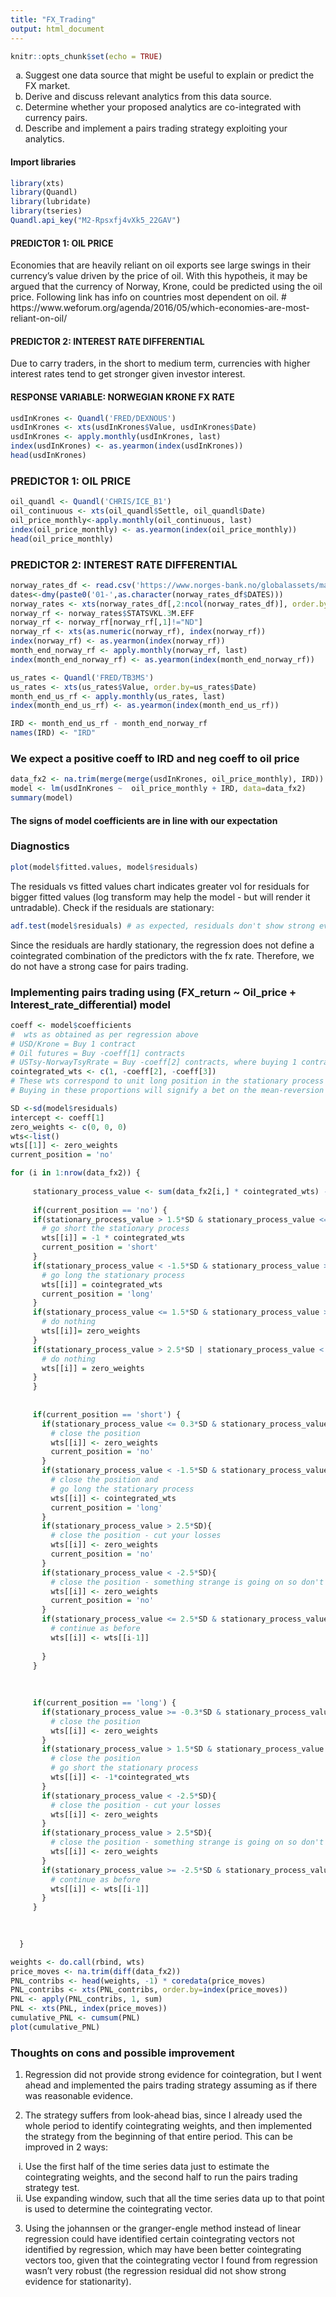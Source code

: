 ```yaml
---
title: "FX_Trading"
output: html_document
---
```


```r
knitr::opts_chunk$set(echo = TRUE)
```

a) Suggest one data source that might be useful to explain or predict the FX market.
b) Derive and discuss relevant analytics from this data source.
c) Determine whether your proposed analytics are co-integrated with currency pairs.
d) Describe and implement a pairs trading strategy exploiting your analytics.

#### Import libraries
```r
library(xts)
library(Quandl)
library(lubridate)
library(tseries)
Quandl.api_key("M2-Rpsxfj4vXk5_22GAV")
```

#### PREDICTOR 1: OIL PRICE
Economies that are heavily reliant on oil exports see large swings in their currency's value driven by the price of oil. With this hypotheis, it may be argued that the currency of Norway, Krone, could be predicted using the oil price. Following link has info on countries most dependent on oil.
# https://www.weforum.org/agenda/2016/05/which-economies-are-most-reliant-on-oil/

#### PREDICTOR 2: INTEREST RATE DIFFERENTIAL
Due to carry traders, in the short to medium term, currencies with higher interest rates tend to get stronger given investor interest.

#### RESPONSE VARIABLE: NORWEGIAN KRONE FX RATE
```r
usdInKrones <- Quandl('FRED/DEXNOUS')
usdInKrones <- xts(usdInKrones$Value, usdInKrones$Date)
usdInKrones <- apply.monthly(usdInKrones, last)
index(usdInKrones) <- as.yearmon(index(usdInKrones))
head(usdInKrones)
```
### PREDICTOR 1: OIL PRICE
```r
oil_quandl <- Quandl('CHRIS/ICE_B1')
oil_continuous <- xts(oil_quandl$Settle, oil_quandl$Date)
oil_price_monthly<-apply.monthly(oil_continuous, last)
index(oil_price_monthly) <- as.yearmon(index(oil_price_monthly))
head(oil_price_monthly)
```
### PREDICTOR 2: INTEREST RATE DIFFERENTIAL
```r
norway_rates_df <- read.csv('https://www.norges-bank.no/globalassets/marketdata/stat/en/renter/v2/renter_mnd.csv')
dates<-dmy(paste0('01-',as.character(norway_rates_df$DATES)))
norway_rates <- xts(norway_rates_df[,2:ncol(norway_rates_df)], order.by=dates)
norway_rf <- norway_rates$STATSVKL.3M.EFF
norway_rf <- norway_rf[norway_rf[,1]!="ND"]
norway_rf <- xts(as.numeric(norway_rf), index(norway_rf))
index(norway_rf) <- as.yearmon(index(norway_rf))
month_end_norway_rf <- apply.monthly(norway_rf, last)
index(month_end_norway_rf) <- as.yearmon(index(month_end_norway_rf))

us_rates <- Quandl('FRED/TB3MS')
us_rates <- xts(us_rates$Value, order.by=us_rates$Date)
month_end_us_rf <- apply.monthly(us_rates, last)
index(month_end_us_rf) <- as.yearmon(index(month_end_us_rf))

IRD <- month_end_us_rf - month_end_norway_rf
names(IRD) <- "IRD"
```

### We expect a positive coeff to IRD and neg coeff to oil price
```r
data_fx2 <- na.trim(merge(merge(usdInKrones, oil_price_monthly), IRD))
model <- lm(usdInKrones ~  oil_price_monthly + IRD, data=data_fx2)
summary(model)
```
#### The signs of model coefficients are in line with our expectation

### Diagnostics
```r
plot(model$fitted.values, model$residuals)
```
The residuals vs fitted values chart indicates greater vol for residuals for bigger fitted values (log transform  may help the model - but will render it untradable).
Check if the residuals are stationary:
```r
adf.test(model$residuals) # as expected, residuals don't show strong evidence for stationarity
```
Since the residuals are hardly stationary, the regression does not define a cointegrated combination of the predictors with the fx rate. Therefore, we do not have a strong case for pairs trading.

### Implementing pairs trading using (FX_return ~ Oil_price + Interest_rate_differential) model


```r
coeff <- model$coefficients
#  wts as obtained as per regression above
# USD/Krone = Buy 1 contract
# Oil futures = Buy -coeff[1] contracts
# USTsy-NorwayTsyRrate = Buy -coeff[2] contracts, where buying 1 contract means = Buy 1 ITM US tsy 3-mo cap, sell 1 ITM Norway 3mo cap
cointegrated_wts <- c(1, -coeff[2], -coeff[3])
# These wts correspond to unit long position in the stationary process obtained from regression.
# Buying in these proportions will signify a bet on the mean-reversion of the stationary residual

SD <-sd(model$residuals)
intercept <- coeff[1]
zero_weights <- c(0, 0, 0)
wts<-list()
wts[[1]] <- zero_weights
current_position = 'no'

for (i in 1:nrow(data_fx2)) {
    
     stationary_process_value <- sum(data_fx2[i,] * cointegrated_wts) - intercept
     
     if(current_position == 'no') {
     if(stationary_process_value > 1.5*SD & stationary_process_value <= 2.5*SD){
       # go short the stationary process
       wts[[i]] = -1 * cointegrated_wts
       current_position = 'short'
     }
     if(stationary_process_value < -1.5*SD & stationary_process_value >= -2.5*SD){
       # go long the stationary process
       wts[[i]] = cointegrated_wts
       current_position = 'long'
     }
     if(stationary_process_value <= 1.5*SD & stationary_process_value >= -1.5*SD) {
       # do nothing
       wts[[i]]= zero_weights
     }
     if(stationary_process_value > 2.5*SD | stationary_process_value < -2.5*SD){
       # do nothing
       wts[[i]] = zero_weights
     }
     }
     
     
     if(current_position == 'short') {
       if(stationary_process_value <= 0.3*SD & stationary_process_value >= -1.5*SD ){
         # close the position
         wts[[i]] <- zero_weights
         current_position = 'no'
       }
       if(stationary_process_value < -1.5*SD & stationary_process_value > -2.5*SD){
         # close the position and
         # go long the stationary process
         wts[[i]] <- cointegrated_wts
         current_position = 'long'
       }
       if(stationary_process_value > 2.5*SD){
         # close the position - cut your losses
         wts[[i]] <- zero_weights
         current_position = 'no'
       }
       if(stationary_process_value < -2.5*SD){
         # close the position - something strange is going on so don't initiate a long position
         wts[[i]] <- zero_weights
         current_position = 'no'
       }
       if(stationary_process_value <= 2.5*SD & stationary_process_value > 0.3*SD){
         # continue as before
         wts[[i]] <- wts[[i-1]]
         
       }
     }
     
     
     
     if(current_position == 'long') {
       if(stationary_process_value >= -0.3*SD & stationary_process_value <= 1.5*SD ){
         # close the position 
         wts[[i]] <- zero_weights
       }
       if(stationary_process_value > 1.5*SD & stationary_process_value <= 2.5*SD){
         # close the position
         # go short the stationary process
         wts[[i]] <- -1*cointegrated_wts
       }
       if(stationary_process_value < -2.5*SD){
         # close the position - cut your losses
         wts[[i]] <- zero_weights
       }
       if(stationary_process_value > 2.5*SD){
         # close the position - something strange is going on so don't initiate a short position
         wts[[i]] <- zero_weights
       }
       if(stationary_process_value >= -2.5*SD & stationary_process_value < -0.3*SD){
         # continue as before
         wts[[i]] <- wts[[i-1]]
       }
     }
     
     

  }  

weights <- do.call(rbind, wts)
price_moves <- na.trim(diff(data_fx2))
PNL_contribs <- head(weights, -1) * coredata(price_moves)
PNL_contribs <- xts(PNL_contribs, order.by=index(price_moves))
PNL <- apply(PNL_contribs, 1, sum)
PNL <- xts(PNL, index(price_moves))
cumulative_PNL <- cumsum(PNL)
plot(cumulative_PNL)
```

### Thoughts on cons and possible improvement
1. Regression did not provide strong evidence for cointegration, but I went ahead and implemented the pairs trading strategy assuming as if there was reasonable evidence.

2. The strategy suffers from look-ahead bias, since I already used the whole period to identify cointegrating weights, and then implemented the strategy from the beginning of that entire period. This can be improved in 2 ways:
(i) Use the first half of the time series data just to estimate the cointegrating weights, and the second half to run the pairs trading strategy test.
(ii) Use expanding window, such that all the time series data up to that point is used to determine the cointegrating vector.

3. Using the johannsen or the granger-engle method instead of linear regression could have identified certain cointegrating vectors not identified by regression, which may have been better cointegrating vectors too, given that the cointegrating vector I found from regression wasn't very robust (the regression residual did not show strong evidence for stationarity).



